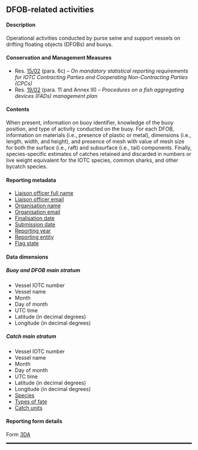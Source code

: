 ## DFOB-related activities {#DAdataset}

#### Description

Operational activities conducted by purse seine and support vessels on drifting floating objects (DFOBs) and buoys.

#### Conservation and Management Measures

- Res. [15/02](https://www.iotc.org/cmm/resolution-1502-mandatory-statistical-reporting-requirements-iotc-contracting-parties-and) (para. 6c) -- _On mandatory statistical reporting requirements for IOTC Contracting Parties and Cooperating Non-Contracting Parties (CPCs)_
- Res. [19/02](https://iotc.org/cmm/resolution-1902-procedures-fish-aggregating-devices-fads-management-plan) (para. 11 and Annex III) -- _Procedures on a fish aggregating devices (FADs) management plan_

#### Contents

When present, information on buoy identifier, knowledge of the buoy position, and type of activity conducted on the buoy. For each DFOB, information on materials (i.e., presence of plastic or metal), dimensions (i.e., length, width, and height), and presence of mesh with value of mesh size for both the surface (i.e., raft) and subsurface (i.e., tail) components. Finally, species-specific estimates of catches retained and discarded in numbers or live weight equivalent for the IOTC species, common sharks, and other bycatch species.

#### Reporting metadata

- [Liaison officer full name](#fcname)
- [Liaison officer email](#fcemail)
- [Organisation name](#orgname)
- [Organisation email](#orgemail)
- [Finalisation date](#findate)
- [Submission date](#subdate)
- [Reporting year](#repyear)
- [Reporting entity](#repentity)
- [Flag state](#repflagstate)

#### Data dimensions

##### Buoy and DFOB main stratum

- Vessel IOTC number
- Vessel name
- Month
- Day of month
- UTC time
- Latitude (in decimal degrees)
- Longitude (in decimal degrees)

##### Catch main stratum

- Vessel IOTC number
- Vessel name
- Month
- Day of month
- UTC time
- Latitude (in decimal degrees)
- Longitude (in decimal degrees)
- [Species](../domain/biological/#allSpecies)
- [Types of fate](../domain/biological/#typesOfFate)
- [Catch units](../domain/fisheries/#catchUnits)

#### Reporting form details

Form [3DA](../forms/#Form_3DA)

<hr style="border:1.5px solid black">
